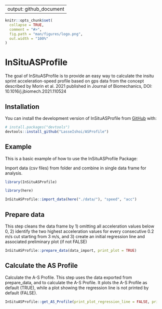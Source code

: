 
---
output: github_document
---

<!-- README.md is generated from README.Rmd. Please edit that file -->

```r
knitr::opts_chunk$set(
  collapse = TRUE,
  comment = "#>",
  fig.path = "man/figures/logo.png",
  out.width = "100%"
)
```

# InSituASProfile

<!-- badges: start -->
<!-- badges: end -->

The goal of InSituASProfile is to provide an easy way to calculate the insitu 
sprint acceleration-speed profile based on gps data from the concept described
by Morin et al. 2021 published in Journal of Biomechanics, 
DOI: 10.1016/j.jbiomech.2021.110524

## Installation

You can install the development version of InSituASProfile from 
[GitHub](https://github.com/) with:

``` r
# install.packages("devtools")
devtools::install_github("LasseIshoi/ASProfile")
```

## Example

This is a basic example of how to use the InSituASProfile Package:

Import data (csv files) from folder and combine in single data frame for analysis. 

```r
library(InSituASProfile)

library(here)

InSituASProfile::import_data(here("./data/"), "speed", "acc")

```

## Prepare data

This step cleans the data frame by 1) omitting all acceleration
values below 0, 2) identify the two highest acceleration values for every 
consecutive 0.2 m/s cut starting from 3 m/s, and 3) create an initial 
regression line and associated preliminary plot (if not FALSE) 

```r

InSituASProfile::prepare_data(data_import, print_plot = TRUE)

```

## Calculate the AS Profile

Calculate the A-S Profile. This step uses the data exported from prepare_data,
and to calculate the A-S Profile. It plots the A-S Profile as default (TRUE), 
while a plot showing the regression line is not printed by default (FALSE).

```r

InSituASProfile::get_AS_Profile(print_plot_regression_line = FALSE, print_AS_plot = TRUE)

```
